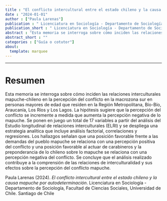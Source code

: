 ```yaml
---
title : "El conflicto intercultural entre el estado chileno y la causa mapuche por autodeterminación"
date : "2024-01-01"
author : ["Paula Larenas"]
publication : " Licenciatura en Sociología - Departamento de Sociología, Facultad de Ciencias Sociales, Universidad de Chile. Santiago de Chile"
publication_short : " Licenciatura en Sociología - Departamento de Sociología, Facultad de Ciencias Sociales, Universidad de Chile. Santiago de Chile"
abstract : "Esta memoria se interroga sobre cómo inciden las relaciones interculturales mapuche-chileno en la percepción del conflicto en la macrozona sur en personas mayores de edad que residen en la Región Metropolitana, Bío-Bío, Araucanía, Los Ríos y Los Lagos. La hipótesis sugiere que la percepción del conflicto se incremente a medida que aumenta la percepción negativa de lo mapuche. Se ponen en juego un total de 17 variables a partir del análisis del Estudio longitudinal de relaciones interculturales (ELRI) y se despliega una estrategia analítica que incluye análisis factorial, correlaciones y regresiones. Los hallazgos señalan que una posición favorable frente a las demandas del pueblo mapuche se relaciona con una percepción positiva del conflicto y una posición favorable al actuar de carabineros y la preponderancia de lo chileno sobre lo mapuche se relaciona con una percepción negativa del conflicto. Se concluye que el análisis realizado contribuye a la comprensión de las relaciones de interculturalidad y sus efectos sobre la percepción del conflicto mapuche."
abstract_short : ""
categories : ["Guía o cotutor"]
about:
  template: marquee
---
```

---

# Resumen

Esta memoria se interroga sobre cómo inciden las relaciones interculturales mapuche-chileno
en la percepción del conflicto en la macrozona sur en personas mayores de edad que residen
en la Región Metropolitana, Bío-Bío, Araucanía, Los Ríos y Los Lagos. La hipótesis sugiere
que la percepción del conflicto se incremente a medida que aumenta la percepción negativa
de lo mapuche. Se ponen en juego un total de 17 variables a partir del análisis del Estudio
longitudinal de relaciones interculturales (ELRI) y se despliega una estrategia analítica que
incluye análisis factorial, correlaciones y regresiones. Los hallazgos señalan que una posición
favorable frente a las demandas del pueblo mapuche se relaciona con una percepción positiva
del conflicto y una posición favorable al actuar de carabineros y la preponderancia de lo
chileno sobre lo mapuche se relaciona con una percepción negativa del conflicto. Se concluye
que el análisis realizado contribuye a la comprensión de las relaciones de interculturalidad y
sus efectos sobre la percepción del conflicto mapuche.


::: {.callout-note title="How to cite this work"}

Paula Larenas (2024). *El conflicto intercultural entre el estado chileno y la causa mapuche por autodeterminación*.  Licenciatura en Sociología - Departamento de Sociología, Facultad de Ciencias Sociales, Universidad de Chile. Santiago de Chile

:::

